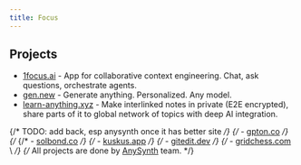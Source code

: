 ```yaml
---
title: Focus
---
```


## Projects

- [1focus.ai](https://1focus.ai) - App for collaborative context engineering. Chat, ask questions, orchestrate agents.
- [gen.new](https://gen.new) - Generate anything. Personalized. Any model.
- [learn-anything.xyz](https://learn-anything.xyz) - Make interlinked notes in private (E2E encrypted), share parts of it to global network of topics with deep AI integration.

{/* TODO: add back, esp anysynth once it has better site */}
{/* - [gpton.co](https://gpton.co) */}
{/* {/\* - [solbond.co](https://solbond.co) */}
{/* - [kuskus.app](https://kuskus.app) */}
{/* - [gitedit.dev](https://gitedit.dev) */}
{/* - [gridchess.com](https://gridchess.com) \ */}
{/* All projects are done by [AnySynth](https://anysynth.co) team. */}
